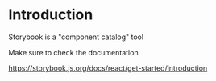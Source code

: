 
<Meta title="Introduction" />

# Introduction

Storybook is a "component catalog" tool

Make sure to check the documentation

https://storybook.js.org/docs/react/get-started/introduction
